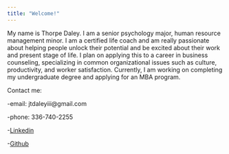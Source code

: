 ```yaml
---
title: "Welcome!"
---
```


 My name is Thorpe Daley. I am a senior psychology major, human resource management minor. I am a certified life coach and am really passionate about helping people unlock their potential and be excited about their work and present stage of life. I plan on applying this to a career in business counseling, specializing in common organizational issues such as culture, productivity, and worker satisfaction. Currently, I am working on completing my undergraduate degree and applying for an MBA program. 
 
 Contact me:
 
 -email: jtdaleyiii@gmail.com
 
 -phone: 336-740-2255
 
 -[Linkedin](https://www.linkedin.com/in/thorpe-daley-11281787/)
 
 -[Github](https://github.com/ThorpeDaley/ThorpeDaley.github.io)
 
 